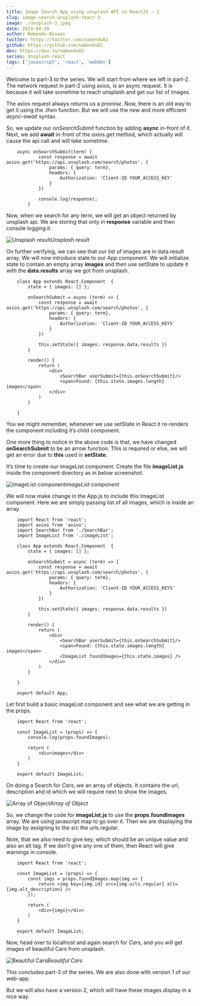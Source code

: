 ```yaml
---
title: Image Search App using unsplash API in ReactJS — 3
slug: image-search-unsplash-react-3
image: ./unsplash-3.jpeg
date: 2019-04-28
author: Nabendu Biswas
twitter: https://twitter.com/nabendu82
github: https://github.com/nabendu82
dev: https://dev.to/nabendu82
series: Unsplash-react
tags: ['javascript', 'react', 'webdev']
---
```


Welcome to part-3 to the series. We will start from where we left in part-2. The network request in part-2 using axios, is an async request. It is because it will take sometime to reach unsplash and get our list of images.

The axios request always returns us a *promise*. Now, there is an old way to get it using the .*then* function. But we will use the new and more efficient *async-await* syntax.

So, we update our *onSearchSubmit* function by adding **async** in-front of it. Next, we add **await** in-front of the *axios.get* method, which actually will cause the api call and will take sometime.

<div className={styles.code__block}>

```
    async onSearchSubmit(term) {
            const response = await axios.get('https://api.unsplash.com/search/photos', {
                params: { query: term},
                headers: {
                    Authorization: 'Client-ID YOUR_ACCESS_KEY'
                }
            })

            console.log(response);
        }
```

</div>

Now, when we search for any term, we will get an object returned by unsplash api. We are storing that only in **response** variable and then console logging it.

![Unsplash result](https://ik.imagekit.io/thewebdev/Unsplash-API/3/1_El8mKVlhEC.png)*Unsplash result*

On further verifying, we can see that our list of images are in data.result array. We will now introduce state to our App component. We will initialize state to contain an empty array **images** and then use setState to update it with the **data.results** array we got from unsplash.

<div className={styles.code__block}>

```
    class App extends React.Component  {
        state = { images: [] };

        onSearchSubmit = async (term) => {
            const response = await axios.get('https://api.unsplash.com/search/photos', {
                params: { query: term},
                headers: {
                    Authorization: 'Client-ID YOUR_ACCESS_KEYS'
                }
            })

            this.setState({ images: response.data.results })
        }

        render() {
            return (
                <div>
                    <SearchBar userSubmit={this.onSearchSubmit}/>
                    <span>Found: {this.state.images.length} images</span>
                </div>
            )
        }

    }
```

</div>

You we might remember, whenever we use setState in React it re-renders the component including it’s child component.

One more thing to notice in the above code is that, we have changed **onSearchSubmit** to be an arrow function. This is required or else, we will get an error due to **this** used in **setState**.

It’s time to create our imageList component. Create the file **imageList.js** inside the component directory as in below screenshot.

![imageList component](https://ik.imagekit.io/thewebdev/Unsplash-API/3/2_uo0bx3eKe.png)*imageList component*

We will now make change in the App.js to include this ImageList component. Here we are simply passing list of all images, which is inside an array.

<div className={styles.code__block}>

```
    import React from 'react';
    import axios from 'axios';
    import SearchBar from './SearchBar';
    import ImageList from './imageList';

    class App extends React.Component  {
        state = { images: [] };

        onSearchSubmit = async (term) => {
            const response = await axios.get('https://api.unsplash.com/search/photos', {
                params: { query: term},
                headers: {
                    Authorization: 'Client-ID YOUR_ACCESS_KEYS'
                }
            })

            this.setState({ images: response.data.results })
        }

        render() {
            return (
                <div>
                    <SearchBar userSubmit={this.onSearchSubmit}/>
                    <span>Found: {this.state.images.length} images</span>
                    <ImageList foundImages={this.state.images} />
                </div>
            )
        }

    }

    export default App;
```

</div>

Let first build a basic imageList component and see what we are getting in the props.

<div className={styles.code__block}>

```
    import React from 'react';

    const ImageList = (props) => {
        console.log(props.foundImages);

        return (
            <div>images</div>
        )
    }

    export default ImageList;
```

</div>

On doing a Search for *Cars*, we an array of objects. It contains the url, description and id which we will require next to show the images.

![Array of Object](https://ik.imagekit.io/thewebdev/Unsplash-API/3/3_IrlA8fBj3T.png)*Array of Object*

So, we change the code for **imageList.js** to use the **props.foundImages** array. We are using javascript map to go over it. Then we are displaying the image by assigning to the src the urls.regular.

Note, that we also need to give key, which should be an unique value and also an alt tag. If we don’t give any one of them, then React will give warnings in console.

<div className={styles.code__block}>

```
    import React from 'react';

    const ImageList = (props) => {
        const imgs = props.foundImages.map(img => {
            return <img key={img.id} src={img.urls.regular} alt={img.alt_description} />
        });

        return (
            <div>{imgs}</div>
        )
    }

    export default ImageList;
```

</div>

Now, head over to localhost and again search for *Cars*, and you will get images of beautiful Cars from unsplash.

![Beautiful Cars](https://ik.imagekit.io/thewebdev/Unsplash-API/3/4_y4yzo7En4.png)*Beautiful Cars*

This concludes part-3 of the series. We are also done with version 1 of our web-app.

But we will also have a version 2, which will have these images display in a nice way.
